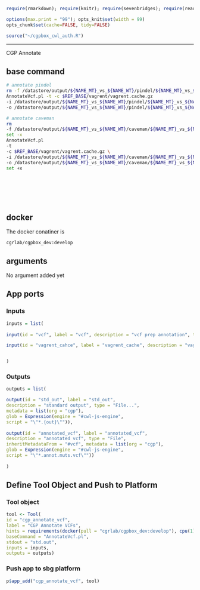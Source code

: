 ```r
require(rmarkdown); require(knitr); require(sevenbridges); require(readr)

options(max.print = "99"); opts_knit$set(width = 99)
opts_chunk$set(cache=FALSE, tidy=FALSE)

source("~/cgpbox_cwl_auth.R")

```

<hr>

CGP Annotate

## base command

```sh

# annotate pindel
rm -f /datastore/output/${NAME_MT}_vs_${NAME_WT}/pindel/${NAME_MT}_vs_${NAME_WT}.annot.vcf.gz*
AnnotateVcf.pl -t -c $REF_BASE/vagrent/vagrent.cache.gz
-i /datastore/output/${NAME_MT}_vs_${NAME_WT}/pindel/${NAME_MT}_vs_${NAME_WT}.flagged.vcf.gz
-o /datastore/output/${NAME_MT}_vs_${NAME_WT}/pindel/${NAME_MT}_vs_${NAME_WT}.annot.vcf

# annotate caveman
rm 
-f /datastore/output/${NAME_MT}_vs_${NAME_WT}/caveman/${NAME_MT}_vs_${NAME_WT}.annot.muts.vcf.gz*
set -x
AnnotateVcf.pl 
-t 
-c $REF_BASE/vagrent/vagrent.cache.gz \
-i /datastore/output/${NAME_MT}_vs_${NAME_WT}/caveman/${NAME_MT}_vs_${NAME_WT}.flagged.muts.vcf.gz \
-o /datastore/output/${NAME_MT}_vs_${NAME_WT}/caveman/${NAME_MT}_vs_${NAME_WT}.annot.muts.vcf
set +x

```

<br><br><br><br>

## docker 

The docker conatiner is

``` cgrlab/cgpbox_dev:develop ```

## arguments

No argument added yet

## App ports {.tabset .tabset-fade .tabset-tabs}

### Inputs

```r
inputs = list(
  
input(id = "vcf", label = "vcf", description = "vcf prep annotation", type = "File", prefix = "-i"),

input(id = "vagrent_cahce", label = "vagrent_cache", description = "vagrent_cahce", type = "File", prefix = "-c")


)

```

### Outputs

```r

outputs = list(

output(id = "std_out", label = "std_out", 
description = "standard output", type = "File...",
metadata = list(org = "cgp"),
glob = Expression(engine = "#cwl-js-engine",
script = "\"*.{out}\"")),
  
output(id = "annotated_vcf", label = "annotated_vcf", 
description = "annotated vcf", type = "File",
inheritMetadataFrom = "#vcf", metadata = list(org = "cgp"),
glob = Expression(engine = "#cwl-js-engine",
script = "\"*.annot.muts.vcf\""))
  
)


```

## Define Tool Object and Push to Platform {.tabset .tabset-fade .tabset-tabs}
  
### Tool object

```r

tool <- Tool(
id = "cgp_annotate_vcf", 
label = "CGP Annotate VCFs",
hints = requirements(docker(pull = "cgrlab/cgpbox_dev:develop"), cpu(1), mem(1000)),
baseCommand = "AnnotateVcf.pl",
stdout = "std.out",
inputs = inputs,
outputs = outputs)


```

### Push app to sbg platform

```r

p$app_add("cgp_annotate_vcf", tool)


```

